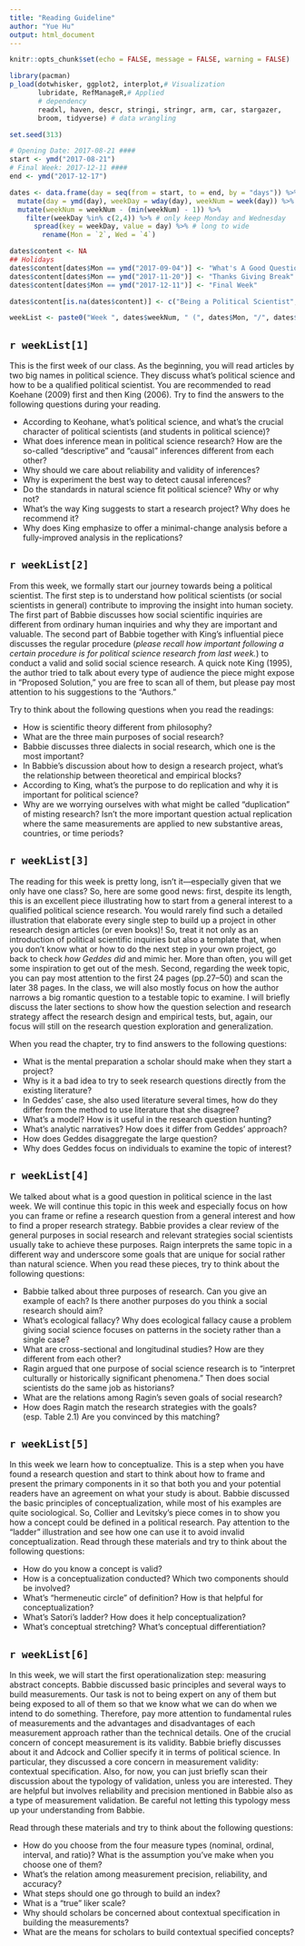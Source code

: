 ```yaml
---
title: "Reading Guideline"
author: "Yue Hu"
output: html_document
---
```

```r
knitr::opts_chunk$set(echo = FALSE, message = FALSE, warning = FALSE)

library(pacman)
p_load(dotwhisker, ggplot2, interplot,# Visualization
       lubridate, RefManageR,# Applied
       # dependency
       readxl, haven, descr, stringi, stringr, arm, car, stargazer,
       broom, tidyverse) # data wrangling

set.seed(313)
```

```r
# Opening Date: 2017-08-21 ####
start <- ymd("2017-08-21")
# Final Week: 2017-12-11 ####
end <- ymd("2017-12-17")

dates <- data.frame(day = seq(from = start, to = end, by = "days")) %>%
  mutate(day = ymd(day), weekDay = wday(day), weekNum = week(day)) %>% # get the relative week number
  mutate(weekNum = weekNum - (min(weekNum) - 1)) %>%
    filter(weekDay %in% c(2,4)) %>% # only keep Monday and Wednesday
      spread(key = weekDay, value = day) %>% # long to wide
        rename(Mon = `2`, Wed = `4`)

dates$content <- NA
## Holidays
dates$content[dates$Mon == ymd("2017-09-04")] <- "What's A Good Question (Labor Day)"
dates$content[dates$Mon == ymd("2017-11-20")] <- "Thanks Giving Break"
dates$content[dates$Mon == ymd("2017-12-11")] <- "Final Week"

dates$content[is.na(dates$content)] <- c("Being a Political Scientist", "Being A Scientist First!", "Where Does A Question Come From?", "What's A Concept?", "Let's Measure Politics!", "Measurement in Practice", "What's A Theory?", "Theory and Causal Inference", "Experimenting on Politics", "Principles of Case Study", "Case Study in Practice", "A Glance of Other Small-N Methods", "Understanding Large-N Analyses", "Professionalization")

weekList <- paste0("Week ", dates$weekNum, " (", dates$Mon, "/", dates$Wed, "): ", dates$content)
```

## `r weekList[1]`
This is the first week of our class.
As the beginning, you will read articles by two big names in political science.
They discuss what's political science and how to be a qualified political scientist. 
You are recommended to read Koehane (2009) first and then King (2006).
Try to find the answers to the following questions during your reading.

* According to Keohane, what's political science, and what's the crucial character of political scientists (and students in political science)? 
* What does inference mean in political science research? How are the so-called "descriptive" and "causal" inferences different from each other?
* Why should we care about reliability and validity of inferences?
* Why is experiment the best way to detect causal inferences?
* Do the standards in natural science fit political science? Why or why not?
* What's the way King suggests to start a research project? Why does he recommend it?
* Why does King emphasize to offer a minimal-change analysis before a fully-improved analysis in the replications?


## `r weekList[2]`
From this week, we formally start our journey towards being a political scientist.
The first step is to understand how political scientists (or social scientists in general) contribute to improving the insight into human society. 
The first part of Babbie discusses how social scientific inquiries are different from ordinary human inquiries and why they are important and valuable.
The second part of Babbie together with King's influential piece discusses the regular procedure (*please recall how important following a certain procedure is for political science research from last week.*) to conduct a valid and solid social science research. A quick note King (1995), the author tried to talk about every type of audience the piece might expose in "Proposed Solution," you are free to scan all of them, but please pay most attention to his suggestions to the "Authors."

Try to think about the following questions when you read the readings:

* How is scientific theory different from philosophy?
* What are the three main purposes of social research?
* Babbie discusses three dialects in social research, which one is the most important?
* In Babbie's discussion about how to design a research project, what's the relationship between theoretical and empirical blocks?
* According to King, what's the purpose to do replication and why it is important for political science?
* Why are we worrying ourselves with what might be called "duplication" of misting research? Isn't the more important question actual replication where the same measurements are applied to new substantive areas, countries, or time periods?

## `r weekList[3]`

The reading for this week is pretty long, isn't it---especially given that we only have one class? 
So, here are some good news:
first, despite its length, this is an excellent piece illustrating how to start from a general interest to a qualified political science research.
You would rarely find such a detailed illustration that elaborate every single step to build up a project in other research design articles (or even books)!
So, treat it not only as an introduction of political scientific inquiries but also a template that, when you don't know what or how to do the next step in your own project, go back to check *how Geddes did* and mimic her.
More than often, you will get some inspiration to get out of the mesh.
Second, regarding the week topic, you can pay most attention to the first 24 pages (pp.27--50) and scan the later 38 pages. 
In the class, we will also mostly focus on how the author narrows a big romantic question to a testable topic to examine.
I will briefly discuss the later sections to show how the question selection and research strategy affect the research design and empirical tests, but, again, our focus will still on the research question exploration and generalization.

When you read the chapter, try to find answers to the following questions:

* What is the mental preparation a scholar should make when they start a project?
* Why is it a bad idea to try to seek research questions directly from the existing literature?
* In Geddes' case, she also used literature several times, how do they differ from the method to use literature that she disagree?
* What's a model? How is it useful in the research question hunting?
* What's analytic narratives? How does it differ from Geddes' approach?
* How does Geddes disaggregate the large question?
* Why does Geddes focus on individuals to examine the topic of interest?

## `r weekList[4]`

We talked about what is a good question in political science in the last week.
We will continue this topic in this week and especially focus on how you can frame or refine a research question from a general interest and how to find a proper research strategy.
Babbie provides a clear review of the general purposes in social research and relevant strategies social scientists usually take to achieve these purposes.
Raign interprets the same topic in a different way and underscore some goals that are unique for social rather than natural science. 
When you read these pieces, try to think about the following questions:

* Babbie talked about three purposes of research. Can you give an example of each? Is there another purposes do you think a social research should aim?
* What's ecological fallacy? Why does ecological fallacy cause a problem giving social science focuses on patterns in the society rather than a single case? 
* What are cross-sectional and longitudinal studies? How are they different from each other?
* Ragin argued that one purpose of social science research is to "interpret culturally or historically significant phenomena." Then does social scientists do the same job as historians? 
* What are the relations among Ragin's seven goals of social research? 
* How does Ragin match the research strategies with the goals? (esp. Table 2.1) Are you convinced by this matching?


## `r weekList[5]`

In this week we learn how to conceptualize.
This is a step when you have found a research question and start to think about how to frame and present the primary components in it so that both you and your potential readers have an agreement on what your study is about.
Babbie discussed the basic principles of conceptualization, while most of his examples are quite sociological.
So, Collier and Levitsky's piece comes in to show you how a concept could be defined in a political research. 
Pay attention to the "ladder" illustration and see how one can use it to avoid invalid conceptualization.
Read through these materials and try to think about the following questions:

* How do you know a concept is valid?
* How is a conceptualization conducted? Which two components should be involved?
* What's "hermeneutic circle" of definition? How is that helpful for conceptualization?
* What's Satori's ladder? How does it help conceptualization?
* What's conceptual stretching? What's conceptual differentiation?


## `r weekList[6]`

In this week, we will start the first operationalization step: measuring abstract concepts.
Babbie discussed basic principles and several ways to build measurements.
Our task is not to being expert on any of them but being exposed to all of them so that we know what we can do when we intend to do something.
Therefore, pay more attention to fundamental rules of measurements and the advantages and disadvantages of each measurement approach rather than the technical details.
One of the crucial concern of concept measurement is its validity. 
Babbie briefly discusses about it and Adcock and Collier specify it in terms of political science.
In particular, they discussed a core concern in measurement validity: contextual specification.
Also, for now, you can just briefly scan their discussion about the typology of validation, unless you are interested.
They are helpful but involves reliability and precision mentioned in Babbie also as a type of measurement validation. 
Be careful not letting this typology mess up your understanding from Babbie.

Read through these materials and try to think about the following questions:

* How do you choose from the four measure types (nominal, ordinal, interval, and ratio)? What is the assumption you've make when you choose one of them?
* What's the relation among measurement precision, reliability, and accuracy?
* What steps should one go through to build an index?
* What is a "true" liker scale?
* Why should scholars be concerned about contextual specification in building the measurements?
* What are the means for scholars to build contextual specified concepts? 

<!-- ## `r weekList[7]` -->
<!-- *Due for the research question approval: `r dates$Wed[7]`.* -->


<!-- ## `r weekList[8]` -->


<!-- ## `r weekList[9]` -->

<!-- ## `r weekList[10]` -->


<!-- ## `r weekList[11]` -->

<!-- ## `r weekList[12]` -->


<!-- ## `r weekList[13]` -->

<!-- *Due for the brief of the theory: `r dates$Mon[13]`.* -->

<!-- ## `r weekList[14]` -->

<!-- ## `r weekList[15]` -->


<!-- ## `r weekList[16]` -->

<!-- ## `r weekList[17]` -->
<!-- *Due for the research proposal: `r dates$Mon[17]`.* -->
